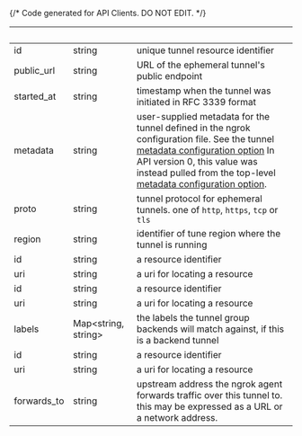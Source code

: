 {/* Code generated for API Clients. DO NOT EDIT. */}

| &nbsp;      | &nbsp;                    | &nbsp;                                                                                                                                                                                                                                                                                                                                                                                                                    |
| ----------- | ------------------------- | ------------------------------------------------------------------------------------------------------------------------------------------------------------------------------------------------------------------------------------------------------------------------------------------------------------------------------------------------------------------------------------------------------------------------- |
| id          | string                    | unique tunnel resource identifier                                                                                                                                                                                                                                                                                                                                                                                         |
| public_url  | string                    | URL of the ephemeral tunnel's public endpoint                                                                                                                                                                                                                                                                                                                                                                             |
| started_at  | string                    | timestamp when the tunnel was initiated in RFC 3339 format                                                                                                                                                                                                                                                                                                                                                                |
| metadata    | string                    | user-supplied metadata for the tunnel defined in the ngrok configuration file. See the tunnel [metadata configuration option](/agent/config#common-tunnel-configuration-properties) In API version 0, this value was instead pulled from the top-level [metadata configuration option](/agent/config#metadata). |
| proto       | string                    | tunnel protocol for ephemeral tunnels. one of `http`, `https`, `tcp` or `tls`                                                                                                                                                                                                                                                                                                                                             |
| region      | string                    | identifier of tune region where the tunnel is running                                                                                                                                                                                                                                                                                                                                                                     |
| id          | string                    | a resource identifier                                                                                                                                                                                                                                                                                                                                                                                                     |
| uri         | string                    | a uri for locating a resource                                                                                                                                                                                                                                                                                                                                                                                             |
| id          | string                    | a resource identifier                                                                                                                                                                                                                                                                                                                                                                                                     |
| uri         | string                    | a uri for locating a resource                                                                                                                                                                                                                                                                                                                                                                                             |
| labels      | Map&lt;string, string&gt; | the labels the tunnel group backends will match against, if this is a backend tunnel                                                                                                                                                                                                                                                                                                                                      |
| id          | string                    | a resource identifier                                                                                                                                                                                                                                                                                                                                                                                                     |
| uri         | string                    | a uri for locating a resource                                                                                                                                                                                                                                                                                                                                                                                             |
| forwards_to | string                    | upstream address the ngrok agent forwards traffic over this tunnel to. this may be expressed as a URL or a network address.                                                                                                                                                                                                                                                                                               |
